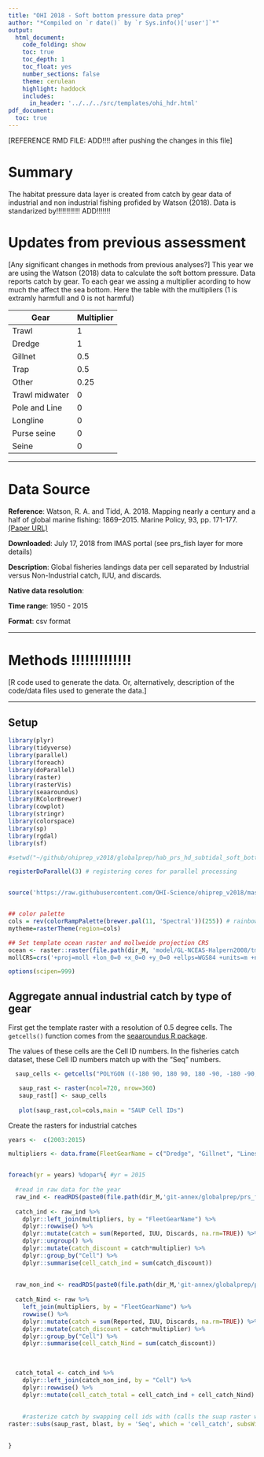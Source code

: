 ```yaml
---
title: "OHI 2018 - Soft bottom pressure data prep"
author: "*Compiled on `r date()` by `r Sys.info()['user']`*"
output: 
  html_document:
    code_folding: show
    toc: true
    toc_depth: 1
    toc_float: yes
    number_sections: false
    theme: cerulean
    highlight: haddock
    includes: 
      in_header: '../../../src/templates/ohi_hdr.html'
pdf_document:
  toc: true
---
```


[REFERENCE RMD FILE: ADD!!!! after pushing the changes in this file]

# Summary
The habitat pressure data layer is created from catch by gear data of industrial and non industrial fishing profided by Watson (2018). Data is standarized by!!!!!!!!!!!! ADD!!!!!!!

# Updates from previous assessment
[Any significant changes in methods from previous analyses?]
This year we are using the Watson (2018) data to calculate the soft bottom pressure. Data reports catch by gear. 
To each gear we assing a multiplier acording to how much the affect the sea bottom. Here the table with the multipliers (1 is extramly harmfull and 0 is not harmful)

Gear  | Multiplier
------|-----------
Trawl | 1
Dredge | 1
Gillnet | 0.5
Trap  | 0.5
Other | 0.25
Trawl midwater | 0
Pole and Line | 0
Longline | 0
Purse seine | 0
Seine | 0

***

# Data Source 
**Reference**: Watson, R. A. and Tidd, A. 2018. Mapping nearly a century and a half of global marine fishing: 1869–2015. Marine Policy, 93, pp. 171-177. [(Paper URL)](https://www.sciencedirect.com/science/article/pii/S0308597X18300605?via%3Dihub)

**Downloaded**: July 17, 2018 from IMAS portal (see prs_fish layer for more details)

**Description**:  Global fisheries landings data per cell separated by Industrial versus Non-Industrial catch, IUU, and discards.

**Native data resolution**: 

**Time range**: 1950 - 2015

**Format**:  csv format

***
  
# Methods !!!!!!!!!!!!!
[R code used to generate the data. Or, alternatively, description of the code/data files used to generate the data.]

***

## Setup

```r
library(plyr)
library(tidyverse)
library(parallel)
library(foreach)
library(doParallel)
library(raster)
library(rasterVis)
library(seaaroundus)
library(RColorBrewer)
library(cowplot)
library(stringr)
library(colorspace)
library(sp)
library(rgdal)
library(sf)

#setwd("~/github/ohiprep_v2018/globalprep/hab_prs_hd_subtidal_soft_bottom/v2018")

registerDoParallel(3) # registering cores for parallel processing


source('https://raw.githubusercontent.com/OHI-Science/ohiprep_v2018/master/src/R/spatial_common.R')


## color palette
cols = rev(colorRampPalette(brewer.pal(11, 'Spectral'))(255)) # rainbow color scheme
mytheme=rasterTheme(region=cols)

## Set template ocean raster and mollweide projection CRS
ocean <- raster::raster(file.path(dir_M, 'model/GL-NCEAS-Halpern2008/tmp/ocean.tif'))
mollCRS=crs('+proj=moll +lon_0=0 +x_0=0 +y_0=0 +ellps=WGS84 +units=m +no_defs')

options(scipen=999)


```

## Aggregate annual industrial catch by type of gear

First get the template raster with a resolution of 0.5 degree cells. The `getcells()` function comes from the [seaaroundus R package](https://github.com/ropensci/seaaroundus).

The values of these cells are the Cell ID numbers. In the fisheries catch dataset, these Cell ID numbers match up with the "Seq" numbers.

```r

  saup_cells <- getcells("POLYGON ((-180 90, 180 90, 180 -90, -180 -90, -180 90))")

   saup_rast <- raster(ncol=720, nrow=360)
   saup_rast[] <- saup_cells
   
   plot(saup_rast,col=cols,main = "SAUP Cell IDs")

```


Create the rasters for industrial catches

```r

years <-  c(2003:2015)

multipliers <- data.frame(FleetGearName = c("Dredge", "Gillnet", "Lines Non-tuna", "Longline Non-tuna", "LonglineTuna", "Other", "Pole and Line Tuna", "Purse seine Non-tuna", "Purse seine Tuna", "Seine", "Trap", "Trawl", "Trawl midwater"), multiplier = c(1, 0.5, 0, 0, 0, 0.25, 0, 0, 0, 0, 0.5, 1, 0))


foreach(yr = years) %dopar%{ #yr = 2015
  
  #read in raw data for the year
  raw_ind <- readRDS(paste0(file.path(dir_M,'git-annex/globalprep/prs_fish/v2018/int/annual_catch/CatchInd_'),yr,'.rds'))
  
  catch_ind <- raw_ind %>%
    dplyr::left_join(multipliers, by = "FleetGearName") %>% 
    dplyr::rowwise() %>%
    dplyr::mutate(catch = sum(Reported, IUU, Discards, na.rm=TRUE)) %>%
    dplyr::ungroup() %>% 
    dplyr::mutate(catch_discount = catch*multiplier) %>% 
    dplyr::group_by("Cell") %>%
    dplyr::summarise(cell_catch_ind = sum(catch_discount))
    
  
  raw_non_ind <- readRDS(paste0(file.path(dir_M,'git-annex/globalprep/prs_fish/v2018/int/annual_catch/CatchNInd_'),yr,'.rds'))
  
  catch_Nind <- raw %>%
    left_join(multipliers, by = "FleetGearName") %>% 
    rowwise() %>%
    dplyr::mutate(catch = sum(Reported, IUU, Discards, na.rm=TRUE)) %>%
    dplyr::mutate(catch_discount = catch*multiplier) %>% 
    dplyr::group_by("Cell") %>%
    dplyr::summarise(cell_catch_Nind = sum(catch_discount))
    
   
   
  catch_total <- catch_ind %>% 
    dplyr::left_join(catch_non_ind, by = "Cell") %>% 
    dplyr::rowwise() %>% 
    dplyr::mutate(cell_catch_total = cell_catch_ind + cell_catch_Nind)
  
   
    #rasterize catch by swapping cell ids with (calls the suap raster we made above)
raster::subs(saup_rast, blast, by = 'Seq', which = 'cell_catch', subsWithNA=TRUE, filename = file.path(dir_M, paste0('git-annex/globalprep/prs_blast/v2018/int/total_catch_cell/blast_',yr,'.tif')), overwrite=TRUE) #saves raster directly to Mazu

  
}

```








